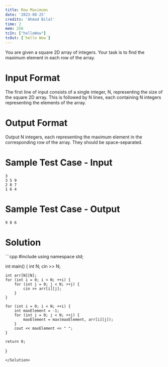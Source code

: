 ```yaml
---
title: Row Maximums
date: '2023-08-25'
credits: 'Ahmad Bilal'
time: 2
mem: 256
tcIn: ["helloWow"]
tcOut: [`hello Wow`]
---
```


You are given a square 2D array of integers. Your task is to find the maximum element in each row of the array.

# Input Format
The first line of input consists of a single integer, N, representing the size of the square 2D array. 
This is followed by N lines, each containing N integers representing the elements of the array.

# Output Format
Output N integers, each representing the maximum element in the corresponding row of the array. They should be space-separated.


# Sample Test Case - Input
```
3
3 5 9
2 8 7
1 6 4
```

# Sample Test Case - Output
```
9 8 6
```

# Solution
<Solution>
```cpp
#include <bits/stdc++.h>
using namespace std;

int main() {
    int N;
    cin >> N;

    int arr[N][N];
    for (int i = 0; i < N; ++i) {
        for (int j = 0; j < N; ++j) {
            cin >> arr[i][j];
        }
    }

    for (int i = 0; i < N; ++i) {
        int maxElement = -1;
        for (int j = 0; j < N; ++j) {
            maxElement = max(maxElement, arr[i][j]);
        }
        cout << maxElement << " ";
    }

    return 0;
}
```
</Solution>


